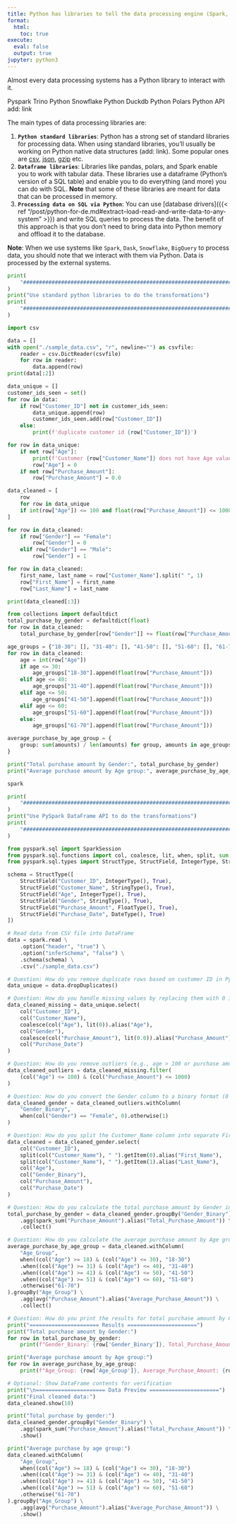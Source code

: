 ```yaml
---
title: Python has libraries to tell the data processing engine (Spark, Trino, Duckdb, Polars, etc) what to do
format:
  html:
    toc: true
execute:
  eval: false
  output: true
jupyter: python3
---
```



Almost every data processing systems has a Python library to interact with it. 

Pyspark
Trino Python 
Snowflake Python
Duckdb Python 
Polars Python API
add: link

The main types of data processing libraries are:

1. **`Python standard libraries`**: Python has a strong set of standard libraries for processing data. When using standard libraries, you'll usually be working on Python native data structures (add: link). Some popular ones are [csv](https://docs.python.org/3/library/csv.html), [json](https://docs.python.org/3/library/json.html), [gzip](https://docs.python.org/3/library/gzip.html) etc.
2. **`Dataframe libraries`**: Libraries like pandas, polars, and Spark enable you to work with tabular data. These libraries use a dataframe (Python's version of a SQL table) and enable you to do everything (and more) you can do with SQL. **Note** that some of these libraries are meant for data that can be processed in memory.
3. **`Processing data on SQL via Python`**: You can use [database drivers]({{< ref "/post/python-for-de.md#extract--load-read-and-write-data-to-any-system" >}}) and write SQL queries to process the data. The benefit of this approach is that you don't need to bring data into Python memory and offload it to the database.

**Note**: When we use systems like `Spark`, `Dask`, `Snowflake`, `BigQuery` to process data, you should note that we interact with them via Python. Data is processed by the external systems.


```python
print(
    "################################################################################"
)
print("Use standard python libraries to do the transformations")
print(
    "################################################################################"
)
```

```python
import csv

data = []
with open("./sample_data.csv", "r", newline="") as csvfile:
    reader = csv.DictReader(csvfile)
    for row in reader:
        data.append(row)
print(data[:2])
```

```python
data_unique = []
customer_ids_seen = set()
for row in data:
    if row["Customer_ID"] not in customer_ids_seen:
        data_unique.append(row)
        customer_ids_seen.add(row["Customer_ID"])
    else:
        print(f'duplicate customer id {row["Customer_ID"]}')
```

```python
for row in data_unique:
    if not row["Age"]:
        print(f'Customer {row["Customer_Name"]} does not have Age value')
        row["Age"] = 0
    if not row["Purchase_Amount"]:
        row["Purchase_Amount"] = 0.0

data_cleaned = [
    row
    for row in data_unique
    if int(row["Age"]) <= 100 and float(row["Purchase_Amount"]) <= 1000
]

for row in data_cleaned:
    if row["Gender"] == "Female":
        row["Gender"] = 0
    elif row["Gender"] == "Male":
        row["Gender"] = 1

for row in data_cleaned:
    first_name, last_name = row["Customer_Name"].split(" ", 1)
    row["First_Name"] = first_name
    row["Last_Name"] = last_name

print(data_cleaned[:3])
```

```python
from collections import defaultdict
total_purchase_by_gender = defaultdict(float)
for row in data_cleaned:
    total_purchase_by_gender[row["Gender"]] += float(row["Purchase_Amount"])

age_groups = {"18-30": [], "31-40": [], "41-50": [], "51-60": [], "61-70": []}
for row in data_cleaned:
    age = int(row["Age"])
    if age <= 30:
        age_groups["18-30"].append(float(row["Purchase_Amount"]))
    elif age <= 40:
        age_groups["31-40"].append(float(row["Purchase_Amount"]))
    elif age <= 50:
        age_groups["41-50"].append(float(row["Purchase_Amount"]))
    elif age <= 60:
        age_groups["51-60"].append(float(row["Purchase_Amount"]))
    else:
        age_groups["61-70"].append(float(row["Purchase_Amount"]))

average_purchase_by_age_group = {
    group: sum(amounts) / len(amounts) for group, amounts in age_groups.items()
}
```

```python
print("Total purchase amount by Gender:", total_purchase_by_gender)
print("Average purchase amount by Age group:", average_purchase_by_age_group)
```

```python
spark
```

```python
print(
    "################################################################################"
)
print("Use PySpark DataFrame API to do the transformations")
print(
    "################################################################################"
)
```

```python
from pyspark.sql import SparkSession
from pyspark.sql.functions import col, coalesce, lit, when, split, sum as spark_sum, avg, regexp_replace
from pyspark.sql.types import StructType, StructField, IntegerType, StringType, FloatType, DateType

schema = StructType([
    StructField("Customer_ID", IntegerType(), True),
    StructField("Customer_Name", StringType(), True),
    StructField("Age", IntegerType(), True),
    StructField("Gender", StringType(), True),
    StructField("Purchase_Amount", FloatType(), True),
    StructField("Purchase_Date", DateType(), True)
])

# Read data from CSV file into DataFrame
data = spark.read \
    .option("header", "true") \
    .option("inferSchema", "false") \
    .schema(schema) \
    .csv("./sample_data.csv")

# Question: How do you remove duplicate rows based on customer ID in PySpark?
data_unique = data.dropDuplicates()

# Question: How do you handle missing values by replacing them with 0 in PySpark?
data_cleaned_missing = data_unique.select(
    col("Customer_ID"),
    col("Customer_Name"),
    coalesce(col("Age"), lit(0)).alias("Age"),
    col("Gender"),
    coalesce(col("Purchase_Amount"), lit(0.0)).alias("Purchase_Amount"),
    col("Purchase_Date")
)

# Question: How do you remove outliers (e.g., age > 100 or purchase amount > 1000) in PySpark?
data_cleaned_outliers = data_cleaned_missing.filter(
    (col("Age") <= 100) & (col("Purchase_Amount") <= 1000)
)

# Question: How do you convert the Gender column to a binary format (0 for Female, 1 for Male) in PySpark?
data_cleaned_gender = data_cleaned_outliers.withColumn(
    "Gender_Binary",
    when(col("Gender") == "Female", 0).otherwise(1)
)

# Question: How do you split the Customer_Name column into separate First_Name and Last_Name columns in PySpark?
data_cleaned = data_cleaned_gender.select(
    col("Customer_ID"),
    split(col("Customer_Name"), " ").getItem(0).alias("First_Name"),
    split(col("Customer_Name"), " ").getItem(1).alias("Last_Name"),
    col("Age"),
    col("Gender_Binary"),
    col("Purchase_Amount"),
    col("Purchase_Date")
)
```

```python
# Question: How do you calculate the total purchase amount by Gender in PySpark?
total_purchase_by_gender = data_cleaned_gender.groupBy("Gender_Binary") \
    .agg(spark_sum("Purchase_Amount").alias("Total_Purchase_Amount")) \
    .collect()
```

```python
# Question: How do you calculate the average purchase amount by Age group in PySpark?
average_purchase_by_age_group = data_cleaned.withColumn(
    "Age_Group",
    when((col("Age") >= 18) & (col("Age") <= 30), "18-30")
    .when((col("Age") >= 31) & (col("Age") <= 40), "31-40")
    .when((col("Age") >= 41) & (col("Age") <= 50), "41-50")
    .when((col("Age") >= 51) & (col("Age") <= 60), "51-60")
    .otherwise("61-70")
).groupBy("Age_Group") \
    .agg(avg("Purchase_Amount").alias("Average_Purchase_Amount")) \
    .collect()
```

```python
# Question: How do you print the results for total purchase amount by Gender and average purchase amount by Age group in PySpark?
print("====================== Results ======================")
print("Total purchase amount by Gender:")
for row in total_purchase_by_gender:
    print(f"Gender_Binary: {row['Gender_Binary']}, Total_Purchase_Amount: {row['Total_Purchase_Amount']}")

print("Average purchase amount by Age group:")
for row in average_purchase_by_age_group:
    print(f"Age_Group: {row['Age_Group']}, Average_Purchase_Amount: {row['Average_Purchase_Amount']}")
```

```python
# Optional: Show DataFrame contents for verification
print("\n====================== Data Preview ======================")
print("Final cleaned data:")
data_cleaned.show(10)
```

```python
print("Total purchase by gender:")
data_cleaned_gender.groupBy("Gender_Binary") \
    .agg(spark_sum("Purchase_Amount").alias("Total_Purchase_Amount")) \
    .show()
```

```python
print("Average purchase by age group:")
data_cleaned.withColumn(
    "Age_Group",
    when((col("Age") >= 18) & (col("Age") <= 30), "18-30")
    .when((col("Age") >= 31) & (col("Age") <= 40), "31-40")
    .when((col("Age") >= 41) & (col("Age") <= 50), "41-50")
    .when((col("Age") >= 51) & (col("Age") <= 60), "51-60")
    .otherwise("61-70")
).groupBy("Age_Group") \
    .agg(avg("Purchase_Amount").alias("Average_Purchase_Amount")) \
    .show()
```

